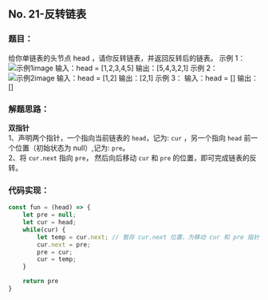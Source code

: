 ## No. 21-反转链表
<div className='flex items-center'>
    <ChipDifficult content={'简单'} className='mr-2 text-easyText' />
    <ChipLink
        href={'https://leetcode.cn/problems/reverse-linked-list/description/'}
        content={'No.206 反转链表'}
    />
</div>

### 题目：
给你单链表的头节点 head ，请你反转链表，并返回反转后的链表。
示例 1：
![示例1image](https://assets.leetcode.com/uploads/2021/02/19/rev1ex1.jpg)
输入：head = [1,2,3,4,5]
输出：[5,4,3,2,1]
示例 2：
![示例2image](https://assets.leetcode.com/uploads/2021/02/19/rev1ex2.jpg)
输入：head = [1,2]
输出：[2,1]
示例 3：
输入：head = []
输出：[]

### 解题思路：
**双指针** <br/>
1、声明两个指针，一个指向当前链表的 `head`，记为: `cur` ，另一个指向 `head` 前一个位置（初始状态为 null）,记为: `pre`。<br/>
2、将 `cur.next` 指向 `pre`， 然后向后移动 `cur` 和 `pre` 的位置，即可完成链表的反转。<br/>

### 代码实现：
```javascript
const fun = (head) => {
    let pre = null;
    let cur = head;
    while(cur) {
        let temp = cur.next; // 暂存 cur.next 位置，为移动 cur 和 pre 指针做准备。
        cur.next = pre;
        pre = cur;
        cur = temp;
    }

    return pre
}
```



